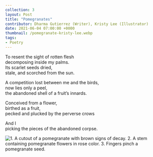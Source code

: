 ---
collection: 3
layout: Post
title: "Pomegranates"
contributor: Dharma Gutierrez (Writer), Kristy Lee (Illustrator)
date: 2021-06-04 07:00:00 +0000
thumbnail: /pomegranate-kristy-lee.webp
tags: 
- Poetry
---

To resent the sight of rotten flesh<br/>
decomposing inside my palms.<br/>
Its scarlet seeds dried,<br/>
stale, and scorched from the sun.

A competition lost between me and the birds,<br/>
now lies only a peel,<br/>
the abandoned shell of a fruit’s innards.

Conceived from a flower,<br/>
birthed as a fruit,<br/>
pecked and plucked by the perverse crows

And I<br/>
picking the pieces of the abandoned corpse.

<img src="/images/3/pomegranate-kristy-lee.gif" 
    alt="1. A cutout of a pomegranate with brown signs of decay. 2. A stem containing pomegranate flowers in rose color. 3. Fingers pinch a pomegranate seed." 
    id="pomegranate" />